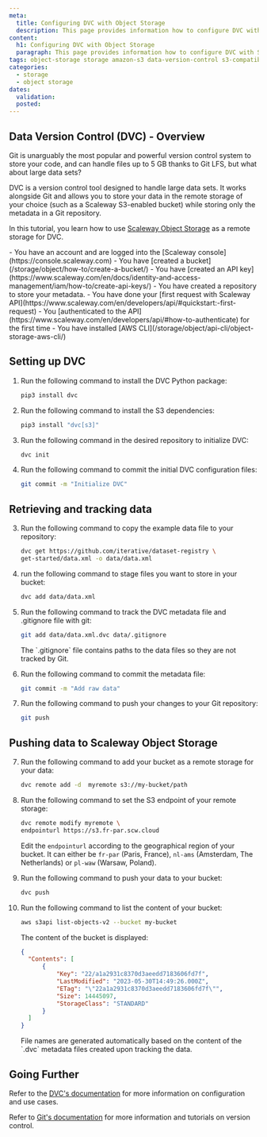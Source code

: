 ```yaml
---
meta:
  title: Configuring DVC with Object Storage
  description: This page provides information how to configure DVC with Scaleway Object Storage.
content:
  h1: Configuring DVC with Object Storage
  paragraph: This page provides information how to configure DVC with Scaleway Object Storage.
tags: object-storage storage amazon-s3 data-version-control s3-compatible dvc-bucket machine-learning data-science
categories:
  - storage
  - object storage
dates:
  validation: 
  posted: 
---
```


## Data Version Control (DVC) - Overview

Git is unarguably the most popular and powerful version control system to store your code, and can handle files up to 5 GB thanks to Git LFS, but what about large data sets?

DVC is a version control tool designed to handle large data sets. It works alongside Git and allows you to store your data in the remote storage of your choice (such as a Scaleway S3-enabled bucket) while storing only the metadata in a Git repository.

In this tutorial, you learn how to use [Scaleway Object Storage](https://www.scaleway.com/en/object-storage/) as a remote storage for DVC.

<Macro id="iam-requirements" />
 
<Message type="requirement">
  - You have an account and are logged into the [Scaleway console](https://console.scaleway.com)
  - You have [created a bucket](/storage/object/how-to/create-a-bucket/)
  - You have [created an API key](https://www.scaleway.com/en/docs/identity-and-access-management/iam/how-to/create-api-keys/)
  - You have created a repository to store your metadata.
  - You have done your [first request with Scaleway API](https://www.scaleway.com/en/developers/api/#quickstart:-first-request)
  - You [authenticated to the API](https://www.scaleway.com/en/developers/api/#how-to-authenticate) for the first time 
  - You have installed [AWS CLI](/storage/object/api-cli/object-storage-aws-cli/)
</Message> 

## Setting up DVC

1. Run the following command to install the DVC Python package:
    ```bash
    pip3 install dvc
    ```

2. Run the following command to install the S3 dependencies:
    ```bash
    pip3 install "dvc[s3]"
    ```

3. Run the following command in the desired repository to initialize DVC:
    ```bash
    dvc init
    ```

4. Run the following command to commit the initial DVC configuration files:
    ```bash
    git commit -m "Initialize DVC"
    ```

## Retrieving and tracking data

3. Run the following command to copy the example data file to your repository:
    ```bash
    dvc get https://github.com/iterative/dataset-registry \
    get-started/data.xml -o data/data.xml
    ```

4. run the following command to stage files you want to store in your bucket:
    ```bash
    dvc add data/data.xml
    ```

5. Run the following command to track the DVC metadata file and .gitignore file with git:
    ```bash
    git add data/data.xml.dvc data/.gitignore
    ```

    <Message type="note">
      The `.gitignore` file contains paths to the data files so they are not tracked by Git.
    </Message>

6. Run the following command to commit the metadata file:
    ```bash
    git commit -m "Add raw data"
    ```

7. Run the following command to push your changes to your Git repository:
   ```bash
   git push
   ```
  
## Pushing data to Scaleway Object Storage

7. Run the following command to add your bucket as a remote storage for your data:
   ```bash
   dvc remote add -d  myremote s3://my-bucket/path
   ```

8. Run the following command to set the S3 endpoint of your remote storage:
    ```bash
    dvc remote modify myremote \
    endpointurl https://s3.fr-par.scw.cloud
    ```

    <Message type="note">

      Edit the `endpointurl` according to the geographical region of your bucket. It can either be `fr-par` (Paris, France), `nl-ams` (Amsterdam, The Netherlands) or `pl-waw` (Warsaw, Poland).
    </Message>

9. Run the following command to push your data to your bucket:
    ```bash
    dvc push
    ```

10. Run the following command to list the content of your bucket:
    ```bash
    aws s3api list-objects-v2 --bucket my-bucket
    ```

    The content of the bucket is displayed:

    ```json
    {
      "Contents": [
          {
              "Key": "22/a1a2931c8370d3aeedd7183606fd7f",
              "LastModified": "2023-05-30T14:49:26.000Z",
              "ETag": "\"22a1a2931c8370d3aeedd7183606fd7f\"",
              "Size": 14445097,
              "StorageClass": "STANDARD"
          }
      ]
    }
    ```

    <Message type="note">
      File names are generated automatically based on the content of the `.dvc` metadata files created upon tracking the data.
    </Message>


## Going Further

Refer to the [DVC's documentation](https://dvc.org/doc) for more information on configuration and use cases.

Refer to [Git's documentation](https://git-scm.com/doc) for more information and tutorials on version control. 
